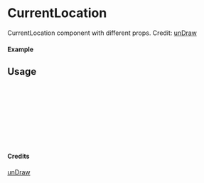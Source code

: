 
<Meta of={CurrentLocation} title="unDraw/CurrentLocation" />

# CurrentLocation

CurrentLocation component with different props.
Credit: [unDraw](https://undraw.co/illustrations)

#### Example

<Canvas of={CurrentLocation.Primary} />

## Usage

```ts
import { CurrentLocation } from "yadl-ui";

const Example = () => {
  return (
      <CurrentLocation />
  );
};

export default Example;
```

#### Credits
[unDraw](https://undraw.co/illustrations)
